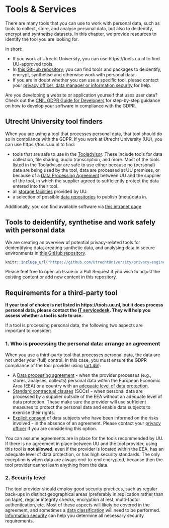 # Tools & Services {#tools-and-services}

There are many tools that you can use to work with personal data, such as tools
to collect, store, and analyse personal data, but also to deidentify, encrypt
and synthetise datasets. In this chapter, we provide resources to identify
the tool you are looking for.

In short:

- If you work at Utrecht University, you can use https://tools.uu.nl to find UU-approved tools.
- In [this GitHub repository](https://github.com/UtrechtUniversity/privacy-engineering-tools/){target="_blank"},
you can find tools and packages to deidentify, encrypt, synthetise and otherwise
work with personal data.
- If you are in doubt whether you can use a specific tool, please contact your
[privacy officer, data manager or information security](#support) for help.

:::fyi
Are you developing a website or application yourself that uses user data? Check 
out the [CNIL GDPR Guide for Developers](https://lincnil.github.io/GDPR-Developer-Guide/){target="_blank"}
for step-by-step guidance on how to develop your software in compliance with the GDPR.
:::


## Utrecht University tool finders {#uu-tools}

When you are using a tool that processes personal data, that tool should do so
in compliance with the GDPR. If you work at Utrecht University (UU), you can use 
https://tools.uu.nl to find: 

- tools that are safe to use in the [Tooladvisor](https://tools.uu.nl/tooladvisor){target="_blank"}. 
These include tools for data collection, file sharing, audio transcription, and more.
Most of the tools listed in the Tooladvisor are safe to use either because no (personal)
data are being used by the tool, data are processed at UU premises, or because 
of a [Data Processing Agreement](#data-processing-agreement) between 
UU and the supplier of the tool, in which the supplier agreed to 
sufficiently protect the data entered into their tool.
- all [storage facilities](https://tools.uu.nl/storagefinder/){target="_blank"} 
provided by UU.
- a selection of possible [data repositories](https://tools.uu.nl/repository-decision-tool/){target="_blank"}
to publish (meta)data in.

Additionally, you can find available software via 
[this intranet page](https://intranet.uu.nl/en/knowledgebase/software-at-work-teaching-rooms-and-home){target="_blank"}


## Tools to deidentify, synthetise and work safely with personal data {#tool-repository}

We are creating an overview of potential privacy-related tools for 
deidentifying data, creating synthetic data, and analysing data in secure 
environments in 
[this GitHub repository](https://github.com/UtrechtUniversity/privacy-engineering-tools/){target="_blank"}.

```{r github-repo, out.width='100%', dev='png', cache=TRUE, screenshot.opts=list(vwidth=992)}
knitr::include_url("https://github.com/UtrechtUniversity/privacy-engineering-tools/")
```

Please feel free to open an Issue or a Pull Request if you wish to adjust the
existing content or add new content in this repository.


## Requirements for a third-party tool {#tool-requirements}

**If your tool of choice is not listed in https://tools.uu.nl, but it does
process personal data, please contact the 
[IT servicedesk](https://www.uu.nl/en/organisation/information-and-technology-services-its/i-want-to/get-help-and-advice){target="_blank"}. 
They will help you assess whether a tool is safe to use.** 

If a tool is processing personal data, the following two aspects are important to consider:

### 1. Who is processing the personal data: arrange an agreement

When you use a third-party tool that processes personal data, the data are not 
under your (full) control. In this case, you must ensure the GDPR compliance of 
the tool provider using ([art.46](https://gdpr-info.eu/art-46-gdpr/){target="_blank"}):

- A [Data processing agreement](#data-processing-agreement) - 
when the provider processes (e.g., stores, analyses, collects) personal data 
within the European Economic Area (EEA) or a country with an 
[adequate level of data protection](https://ec.europa.eu/info/law/law-topic/data-protection/international-dimension-data-protection/adequacy-decisions_en){target="_blank"}.
- [Standard contractual clauses](#scc) (SCCs) - when personal data are processed 
by a supplier outside of the EEA without an adequate level of data protection. 
These make sure the provider will use sufficient measures to protect the personal 
data and enable data subjects to exercise their rights.
- [Explicit consent](#informed-consent-forms) of data subjects who have been 
informed on the risks involved - in the absence of an agreement. Please contact your 
[privacy officer](#support) if you are considering this option.

You can assume agreements are in place for the tools recommended by UU. 
If there is no agreement in place between UU and the tool provider, using 
this tool is **not allowed**, even if the provider is located within the EEA, 
has an adequate level of data protection, or has high security standards. The 
only exception is when data are always end-to-end encrypted, because then the 
tool provider cannot learn anything from the data.

### 2. Security level

The tool provider should employ good security practices, such as regular back-ups 
in distinct geographical areas (preferably in replication rather than on tape), 
regular integrity checks, encryption at rest, multi-factor authentication, etc. 
Most of these aspects will likely be covered in the agreement, and sometimes a
[data classification](#data-classification) will need to be performed. 
[Information security](#support) can help you determine all necessary security requirements. 